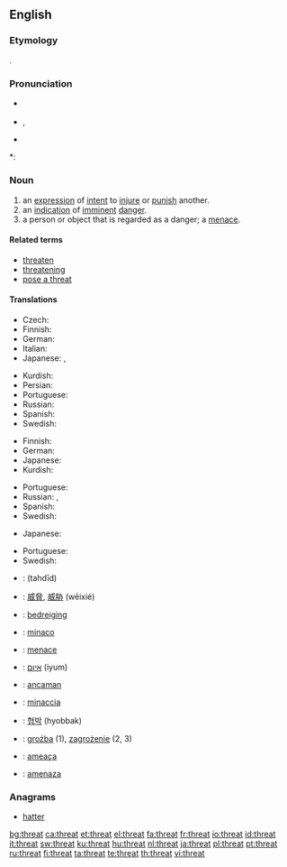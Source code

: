 ==English==

===Etymology===
{{etyl|ang}} {{term|þreat|þrēat|crowd, army}}.

===Pronunciation===
* {{a|UK}} {{IPA|/θrɛt/}}
* {{enPR|thrĕt}}, {{SAMPA|/TrEt/}}
* {{audio|en-us-threat.ogg|Audio (US)}}

*: {{rhymes|ɛt}}

===Noun===
{{en-noun}}

# an [[expression]] of [[intent]] to [[injure]] or [[punish]] another.
# an [[indication]] of [[imminent]] [[danger]].
# a person or object that is regarded as a danger; a [[menace]].

====Related terms====
* [[threaten]]
* [[threatening]]
* [[pose a threat]]

====Translations====
{{trans-top|expression of intent to injure or punish another}}
* Czech: {{t-|cs|hrozba|f}}
* Finnish: {{t-|fi|uhkaus}}
* German: {{t+|de|Drohung|f}}
* Italian: {{t+|it|minaccia|f}}
* Japanese: {{t|ja|脅迫|tr=kyōhaku|sc=Jpan}}, {{t|ja|脅かし|tr=odokashi|sc=Jpan}}
{{trans-mid}}
* Kurdish: {{t+|ku|tehdît}}
* Persian: {{t+|fa|تهدید|sc=fa-Arab|xs=Persian}}
* Portuguese: {{t|pt|ameaça}}
* Russian: {{t+|ru|угроза|f|tr=ugróza|sc=Cyrl}}
* Spanish: {{t-|es|amenaza|f}}
* Swedish: {{t+|sv|hot|n}}
{{trans-bottom}}

{{trans-top|indication of imminent danger}}
* Finnish: {{t+|fi|uhka}}
* German: {{t-|de|Bedrohung|f}}
* Japanese: {{t|ja|脅威|tr=kyōi|sc=Jpan}}
* Kurdish: {{t+|ku|هه‌ڕه‌شه‌|sc=ku-Arab}}
{{trans-mid}}
* Portuguese: {{t|pt|ameaça}}
* Russian: {{t+|ru|угроза|f|tr=ugróza|sc=Cyrl}}, {{t+|ru|опасность|f|tr=opásnost'|sc=Cyrl}}
* Spanish: {{t-|es|amenaza|f}}
* Swedish: {{t+|sv|hot|n}}
{{trans-bottom}}

{{trans-top|person regarded as a danger}}
* Japanese: {{t|ja|脅威|tr=kyōi|sc=Jpan}}
{{trans-mid}}
* Portuguese: {{t|pt|ameaça}}
* Swedish: {{t+|sv|hot|n}}
{{trans-bottom}}

{{checktrans-top}}
* {{ttbc|Arabic}}: {{Arab|[[تهديد]]}} (tahdīd) {{m}}
* {{ttbc|Chinese}}: [[威脅]], [[威胁]] (wēixié)
* {{ttbc|Dutch}}: [[bedreiging]] {{f}}
* {{ttbc|Esperanto}}: [[minaco]]
* {{ttbc|French}}: [[menace]] {{f}}
* {{ttbc|Hebrew}}: [[איום]] (iyum)
* {{ttbc|Indonesian}}: [[ancam|ancaman]]
* {{ttbc|Italian}}: [[minaccia]] {{f}}
* {{ttbc|Korean}}: [[협박]] (hyobbak)
* {{ttbc|Polish}}: [[groźba]] {{f}} (1), [[zagrożenie]] {{n}} (2, 3)
* {{ttbc|Portuguese}}: [[ameaça]] {{f}}
* {{ttbc|Spanish}}: [[amenaza]] {{f}}
{{trans-bottom}}

===Anagrams===
* [[hatter]]

[[bg:threat]]
[[ca:threat]]
[[et:threat]]
[[el:threat]]
[[fa:threat]]
[[fr:threat]]
[[io:threat]]
[[id:threat]]
[[it:threat]]
[[sw:threat]]
[[ku:threat]]
[[hu:threat]]
[[nl:threat]]
[[ja:threat]]
[[pl:threat]]
[[pt:threat]]
[[ru:threat]]
[[fi:threat]]
[[ta:threat]]
[[te:threat]]
[[th:threat]]
[[vi:threat]]